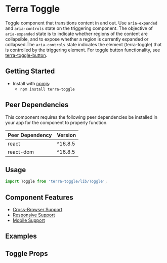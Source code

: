 



<Badge />

# Terra Toggle

Toggle component that transitions content in and out. Use `aria-expanded` and `aria-controls` state on the triggering component. The objective of `aria-expanded` state is to indicate whether regions of the content are collapsible, and to expose whether a region is currently expanded or collapsed.The `aria-controls` state indicates the element (terra-toggle) that is controlled by the triggering element. For toggle button functionality, see [terra-toggle-button](https://engineering.cerner.com/terra-ui/#/components/terra-toggle-button/toggle-button/toggle-button).

## Getting Started

- Install with [npmjs](https://www.npmjs.com):
  - `npm install terra-toggle`

<!-- AUTO-GENERATED-CONTENT:START Peer Dependencies -->
## Peer Dependencies

This component requires the following peer dependencies be installed in your app for the component to properly function.

| Peer Dependency | Version |
|-|-|
| react | ^16.8.5 |
| react-dom | ^16.8.5 |

<!-- AUTO-GENERATED-CONTENT:END -->

## Usage

```jsx
import Toggle from 'terra-toggle/lib/Toggle';
```

## Component Features
* [Cross-Browser Support](https://engineering.cerner.com/terra-ui/about/terra-ui/component-standards#cross-browser-support)
* [Responsive Support](https://engineering.cerner.com/terra-ui/about/terra-ui/component-standards#responsive-support)
* [Mobile Support](https://engineering.cerner.com/terra-ui/about/terra-ui/component-standards#mobile-support)

## Examples
<DefaultToggle />
<AnimatedToggle title="isAnimated Toggle" />

## Toggle Props
<TogglePropsTable />